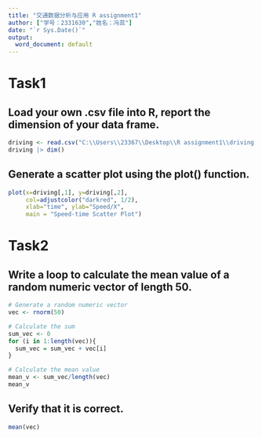 ```yaml
---
title: "交通数据分析与应用 R assignment1"
author: ["学号：2331630","姓名：冯蕊"]
date: "`r Sys.Date()`"
output:
  word_document: default
---
```


# Task1
## Load your own .csv file into R, report the dimension of your data frame.
```r
driving <- read.csv("C:\\Users\\23367\\Desktop\\R assignment1\\driving.csv")
driving |> dim()
```

## Generate a scatter plot using the plot() function.
```r
plot(x=driving[,1], y=driving[,2], 
     col=adjustcolor("darkred", 1/2),
     xlab="time", ylab="Speed/X",
     main = "Speed-time Scatter Plot")
```

# Task2
## Write a loop to calculate the mean value of a random numeric vector of length 50.
```r
# Generate a random numeric vector
vec <- rnorm(50)

# Calculate the sum
sum_vec <- 0
for (i in 1:length(vec)){
  sum_vec = sum_vec + vec[i]
}

# Calculate the mean value
mean_v <- sum_vec/length(vec)
mean_v
```

## Verify that it is correct.
```r
mean(vec)
```

